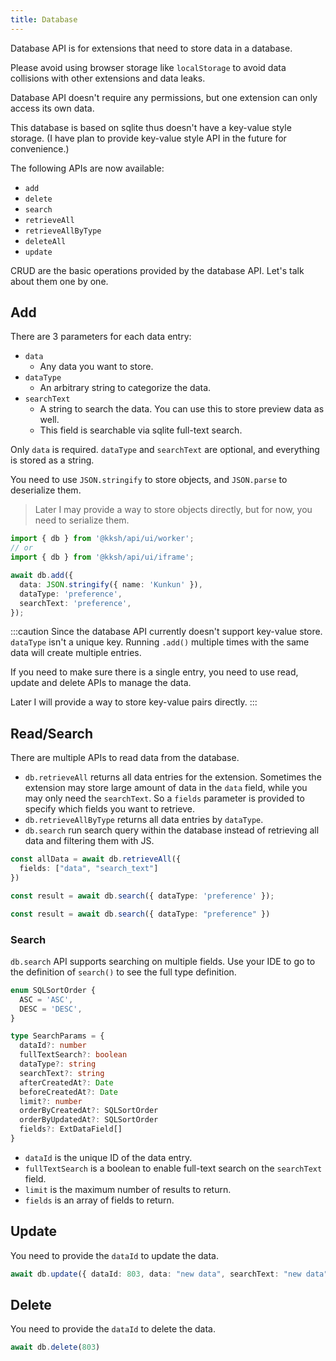 ```yaml
---
title: Database
---
```


Database API is for extensions that need to store data in a database.

Please avoid using browser storage like `localStorage` to avoid data collisions with other extensions and data leaks.

Database API doesn't require any permissions, but one extension can only access its own data.

This database is based on sqlite thus doesn't have a key-value style storage. 
(I have plan to provide key-value style API in the future for convenience.)

The following APIs are now available:
- `add`
- `delete`
- `search`
- `retrieveAll`
- `retrieveAllByType`
- `deleteAll`
- `update`

CRUD are the basic operations provided by the database API. Let's talk about them one by one.

## Add

There are 3 parameters for each data entry:

- `data`
  - Any data you want to store.
- `dataType`
  - An arbitrary string to categorize the data.
- `searchText`
  - A string to search the data. You can use this to store preview data as well.
  - This field is searchable via sqlite full-text search.

Only `data` is required. `dataType` and `searchText` are optional, and everything is stored as a string.

You need to use `JSON.stringify` to store objects, and `JSON.parse` to deserialize them.

> Later I may provide a way to store objects directly, but for now, you need to serialize them.

```ts
import { db } from '@kksh/api/ui/worker';
// or
import { db } from '@kksh/api/ui/iframe';

await db.add({
  data: JSON.stringify({ name: 'Kunkun' }),
  dataType: 'preference',
  searchText: 'preference',
});
```

:::caution
Since the database API currently doesn't support key-value store. `dataType` isn't a unique key. 
Running `.add()` multiple times with the same data will create multiple entries.

If you need to make sure there is a single entry, you need to use read, update and delete APIs to manage the data.

Later I will provide a way to store key-value pairs directly.
:::

## Read/Search

There are multiple APIs to read data from the database.

- `db.retrieveAll` returns all data entries for the extension. 
Sometimes the extension may store large amount of data in the `data` field, while you may only need the `searchText`.
So a `fields` parameter is provided to specify which fields you want to retrieve.
- `db.retrieveAllByType` returns all data entries by `dataType`.
- `db.search` run search query within the database instead of retrieving all data and filtering them with JS.

```ts
const allData = await db.retrieveAll({
  fields: ["data", "search_text"]
})

const result = await db.search({ dataType: 'preference' });

const result = await db.search({ dataType: "preference" })
```

### Search

`db.search` API supports searching on multiple fields. Use your IDE to go to the definition of `search()` to see the full type definition.

```ts
enum SQLSortOrder {
  ASC = 'ASC',
  DESC = 'DESC',
}

type SearchParams = {
  dataId?: number
  fullTextSearch?: boolean
  dataType?: string
  searchText?: string
  afterCreatedAt?: Date
  beforeCreatedAt?: Date
  limit?: number
  orderByCreatedAt?: SQLSortOrder
  orderByUpdatedAt?: SQLSortOrder
  fields?: ExtDataField[]
}
```

- `dataId` is the unique ID of the data entry.
- `fullTextSearch` is a boolean to enable full-text search on the `searchText` field.
- `limit` is the maximum number of results to return.
- `fields` is an array of fields to return.

## Update

You need to provide the `dataId` to update the data.

```ts
await db.update({ dataId: 803, data: "new data", searchText: "new data" })
```

## Delete

You need to provide the `dataId` to delete the data.

```ts
await db.delete(803)
```

